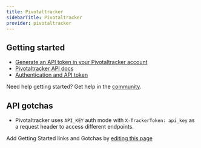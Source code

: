 ```yaml
---
title: Pivotaltracker
sidebarTitle: Pivotaltracker
provider: pivotaltracker
---
```



<Overview />
<PreBuiltTooling provider={providers[pageMetadata.provider]} />


## Getting started

-   [Generate an API token in your Pivotaltracker account](https://www.pivotaltracker.com/profile)
-   [Pivotaltracker API docs](https://www.pivotaltracker.com/help/api)
-   [Authentication and API token](https://www.pivotaltracker.com/help/api#Basics)

<Tip>Need help getting started? Get help in the [community](https://nango.dev/slack).</Tip>

## API gotchas

- Pivotaltracker uses `API_KEY` auth mode with `X-TrackerToken: api_key` as a request header to access different endpoints.

<Note>Add Getting Started links and Gotchas by [editing this page](https://github.com/nangohq/nango/tree/master/docs-v2/integrations/all/pivotaltracker.mdx)</Note>